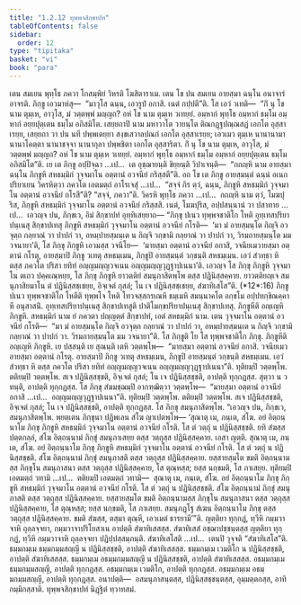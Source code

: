 ```yaml
---
title: "1.2.12 ทุพฺพจสิกฺขาปท"
tableOfContents: false
sidebar:
  order: 12
type: "tipitaka"
basket: "vi"
book: "para"
---
```



<DynamicBreadcrumb />

<Division number="424" book="para" e="ch" v="1" p="271">

<Paragraph number="1729" book="para">
เตน สมเยน พุทฺโธ ภควา โกสมฺพิยํ วิหรติ โฆสิตาราเม. เตน โข ปน สมเยน อายสฺมา ฉนฺโน อนาจารํ อาจรติ. ภิกฺขู เอวมาหํสุ—  “มาวุโส ฉนฺน, เอวรูปํ อกาสิ. เนตํ กปฺปตี”ติ. โส เอวํ วเทติ—  “กิํ นุ โข นาม ตุมฺเห, อาวุโส, มํ วตฺตพฺพํ มญฺญถ? อหํ โข นาม ตุมฺเห วเทยฺยํ. อมฺหากํ พุทฺโธ อมฺหากํ ธมฺโม อมฺหากํ อยฺยปุตฺเตน ธมฺโม อภิสมิโต. เสยฺยถาปิ นาม มหาวาโต วายนฺโต ติณกฏฺฐปณฺณสฏํ เอกโต อุสฺสาเรยฺย, เสยฺยถา วา ปน นที ปพฺพเตยฺยา สงฺขเสวาลปณกํ เอกโต อุสฺสาเรยฺย; เอวเมว ตุมฺเห นานานามา นานาโคตฺตา นานาชจฺจา นานากุลา ปพฺพชิตา เอกโต อุสฺสาริตา. กิํ นุ โข นาม ตุมฺเห, อาวุโส, มํ วตฺตพฺพํ มญฺญถ? อหํ โข นาม ตุมฺเห วเทยฺยํ. อมฺหากํ พุทฺโธ อมฺหากํ ธมฺโม อมฺหากํ อยฺยปุตฺเตน ธมฺโม อภิสมิโต”ติ. เย เต ภิกฺขู อปฺปิจฺฉา …เป…  เต อุชฺฌายนฺติ ขิยฺยนฺติ วิปาเจนฺติ—  “กถญฺหิ นาม อายสฺมา ฉนฺโน ภิกฺขูหิ สหธมฺมิกํ วุจฺจมาโน อตฺตานํ อวจนียํ กริสฺสตี”ติ.
</Paragraph>

<Paragraph number="1730" book="para">
อถ โข เต ภิกฺขู อายสฺมนฺตํ ฉนฺนํ อเนกปริยาเยน วิครหิตฺวา ภควโต เอตมตฺถํ อาโรเจสุํ …เป…  “สจฺจํ กิร ตฺวํ, ฉนฺน, ภิกฺขูหิ สหธมฺมิกํ วุจฺจมาโน อตฺตานํ อวจนียํ กโรสี”ติ? “สจฺจํ, ภควา”ติ. วิครหิ พุทฺโธ ภควา …เป…  กถญฺหิ นาม ตฺวํ, โมฆปุริส, ภิกฺขูหิ สหธมฺมิกํ วุจฺจมาโน อตฺตานํ อวจนียํ กริสฺสสิ. เนตํ, โมฆปุริส, อปฺปสนฺนานํ วา ปสาทาย …เป…  เอวญฺจ ปน, ภิกฺขเว, อิมํ สิกฺขาปทํ อุทฺทิเสยฺยาถ—
</Paragraph>

</Division>
<Division number="425" book="para" e="ch" v="1" p="271">

<Paragraph number="1731" book="para">
<Emphasis>“ภิกฺขุ ปเนว ทุพฺพจชาติโก โหติ อุทฺเทสปริยาปนฺเนสุ สิกฺขาปเทสุ ภิกฺขูหิ สหธมฺมิกํ วุจฺจมาโน อตฺตานํ อวจนียํ กโรติ—  ‘มา มํ อายสฺมนฺโต กิญฺจิ อวจุตฺถ กลฺยาณํ วา ปาปกํ วา, อหมฺปายสฺมนฺเต น กิญฺจิ วกฺขามิ กลฺยาณํ วา ปาปกํ วา, วิรมถายสฺมนฺโต มม วจนายา’ติ, โส ภิกฺขุ ภิกฺขูหิ เอวมสฺส วจนีโย—  ‘มายสฺมา อตฺตานํ อวจนียํ อกาสิ, วจนียเมวายสฺมา อตฺตานํ กโรตุ, อายสฺมาปิ ภิกฺขู วเทตุ สหธมฺเมน, ภิกฺขูปิ อายสฺมนฺตํ วกฺขนฺติ สหธมฺเมน. เอวํ สํวทฺธา หิ ตสฺส ภควโต ปริสา ยทิทํ อญฺญมญฺญวจเนน อญฺญมญฺญวุฏฺฐาปเนนา’ติ. เอวญฺจ โส ภิกฺขุ ภิกฺขูหิ วุจฺจมาโน ตเถว ปคฺคเณฺหยฺย, โส ภิกฺขุ ภิกฺขูหิ ยาวตติยํ สมนุภาสิตพฺโพ ตสฺส ปฏินิสฺสคฺคาย. ยาวตติยญฺเจ สมนุภาสิยมาโน ตํ ปฏินิสฺสชฺเชยฺย, อิจฺเจตํ กุสลํ; โน เจ ปฏินิสฺสชฺเชยฺย, สํฆาทิเสโส”</Emphasis>ติ. (*12*:<Emphasis>16</Emphasis>)
</Paragraph>

</Division>
<Division number="426" book="para" e="ch" v="1" p="272">

<Paragraph number="1732" book="para">
<Emphasis>ภิกฺขู ปเนว ทุพฺพจชาติโก โหตี</Emphasis>ติ ทุพฺพโจ โหติ โทวจสฺสกรเณหิ ธมฺเมหิ สมนฺนาคโต อกฺขโม อปฺปทกฺขิณคฺคาหี อนุสาสนิํ.
</Paragraph>

<Paragraph number="1733" book="para">
<Emphasis>อุทฺเทสปริยาปนฺเนสุ สิกฺขาปเทสู</Emphasis>ติ ปาติโมกฺขปริยาปนฺเนสุ สิกฺขาปเทสุ.
</Paragraph>

<Paragraph number="1734" book="para">
<Emphasis>ภิกฺขูหี</Emphasis>ติ อญฺเญหิ ภิกฺขูหิ.
</Paragraph>

<Paragraph number="1735" book="para">
<Emphasis>สหธมฺมิกํ</Emphasis> นาม ยํ ภควตา ปญฺญตฺตํ สิกฺขาปทํ, เอตํ สหธมฺมิกํ นาม.
</Paragraph>

<Paragraph number="1736" book="para">
เตน วุจฺจมาโน อตฺตานํ อวจนียํ กโรติ—  “มา มํ อายสฺมนฺโต กิญฺจิ อวจุตฺถ กลฺยาณํ วา ปาปกํ วา, อหมฺปายสฺมนฺเต น กิญฺจิ วกฺขามิ กลฺยาณํ วา ปาปกํ วา. วิรมถายสฺมนฺโต มม วจนายา”ติ.
</Paragraph>

<Paragraph number="1737" book="para">
<Emphasis>โส ภิกฺขู</Emphasis>ติ โย โส ทุพฺพจชาติโก ภิกฺขุ.
</Paragraph>

<Paragraph number="1738" book="para">
<Emphasis>ภิกฺขูหี</Emphasis>ติ อญฺเญหิ ภิกฺขูหิ. เย ปสฺสนฺติ เย สุณนฺติ เตหิ วตฺตพฺโพ—  “มายสฺมา อตฺตานํ อวจนียํ อกาสิ. วจนียเมว อายสฺมา อตฺตานํ กโรตุ. อายสฺมาปิ ภิกฺขู วเทตุ สหธมฺเมน, ภิกฺขูปิ อายสฺมนฺตํ วกฺขนฺติ สหธมฺเมน. เอวํ สํวทฺธา หิ ตสฺส ภควโต ปริสา ยทิทํ อญฺญมญฺญวจเนน อญฺญมญฺญวุฏฺฐาปเนนา”ติ. ทุติยมฺปิ วตฺตพฺโพ. ตติยมฺปิ วตฺตพฺโพ. สเจ ปฏินิสฺสชฺชติ, อิจฺเจตํ กุสลํ; โน เจ ปฏินิสฺสชฺชติ, อาปตฺติ ทุกฺกฏสฺส. สุตฺวา น วทนฺติ, อาปตฺติ ทุกฺกฏสฺส. โส ภิกฺขุ สํฆมชฺฌมฺปิ อากฑฺฒิตฺวา วตฺตพฺโพ—  “มายสฺมา อตฺตานํ อวจนียํ อกาสิ …เป…  อญฺญมญฺญวุฏฺฐาปเนนา”ติ. ทุติยมฺปิ วตฺตพฺโพ. ตติยมฺปิ วตฺตพฺโพ. สเจ ปฏินิสฺสชฺชติ, อิจฺเจตํ กุสลํ; โน เจ ปฏินิสฺสชฺชติ, อาปตฺติ ทุกฺกฏสฺส. โส ภิกฺขุ สมนุภาสิตพฺโพ. “เอวญฺจ ปน, ภิกฺขเว, สมนุภาสิตพฺโพ. พฺยตฺเตน ภิกฺขุนา ปฏิพเลน สํโฆ ญาเปตพฺโพ—
</Paragraph>

</Division>
<Division number="427" book="para" e="ch" v="1" p="273">

<Paragraph number="1739" book="para">
‘สุณาตุ เม, ภนฺเต, สํโฆ. อยํ อิตฺถนฺนาโม ภิกฺขุ ภิกฺขูหิ สหธมฺมิกํ วุจฺจมาโน อตฺตานํ อวจนียํ กโรติ. โส ตํ วตฺถุํ น ปฏินิสฺสชฺชติ. ยทิ สํฆสฺส ปตฺตกลฺลํ, สํโฆ อิตฺถนฺนามํ ภิกฺขุํ สมนุภาเสยฺย ตสฺส วตฺถุสฺส ปฏินิสฺสคฺคาย. เอสา ญตฺติ.
</Paragraph>

<Paragraph number="1740" book="para">
สุณาตุ เม, ภนฺเต, สํโฆ. อยํ อิตฺถนฺนาโม ภิกฺขุ ภิกฺขูหิ สหธมฺมิกํ วุจฺจมาโน อตฺตานํ อวจนียํ กโรติ. โส ตํ วตฺถุํ น ปฏินิสฺสชฺชติ. สํโฆ อิตฺถนฺนามํ ภิกฺขุํ สมนุภาสติ ตสฺส วตฺถุสฺส ปฏินิสฺสคฺคาย. ยสฺสายสฺมโต ขมติ อิตฺถนฺนามสฺส ภิกฺขุโน สมนุภาสนา ตสฺส วตฺถุสฺส ปฏินิสฺสคฺคาย, โส ตุณฺหสฺส; ยสฺส นกฺขมติ, โส ภาเสยฺย.
</Paragraph>

<Paragraph number="1741" book="para">
ทุติยมฺปิ เอตมตฺถํ วทามิ …เป…  ตติยมฺปิ เอตมตฺถํ วทามิ—  สุณาตุ เม, ภนฺเต, สํโฆ. อยํ อิตฺถนฺนาโม ภิกฺขุ ภิกฺขูหิ สหธมฺมิกํ วุจฺจมาโน อตฺตานํ อวจนียํ กโรติ. โส ตํ วตฺถุํ น ปฏินิสฺสชฺชติ. สํโฆ อิตฺถนฺนามํ ภิกฺขุํ สมนุภาสติ ตสฺส วตฺถุสฺส ปฏินิสฺสคฺคาย. ยสฺสายสฺมโต ขมติ อิตฺถนฺนามสฺส ภิกฺขุโน สมนุภาสนา ตสฺส วตฺถุสฺส ปฏินิสฺสคฺคาย, โส ตุณฺหสฺส; ยสฺส นกฺขมติ, โส ภาเสยฺย.
</Paragraph>

<Paragraph number="1742" book="para">
สมนุภฏฺโฐ สํเฆน อิตฺถนฺนาโม ภิกฺขุ ตสฺส วตฺถุสฺส ปฏินิสฺสคฺคาย. ขมติ สํฆสฺส, ตสฺมา ตุณฺหี, เอวเมตํ ธารยามี’”ติ.
</Paragraph>

</Division>
<Division number="428" book="para" e="ch" v="1" p="273">

<Paragraph number="1743" book="para">
ญตฺติยา ทุกฺกฏํ, ทฺวีหิ กมฺมวาจาหิ ถุลฺลจฺจยา, กมฺมวาจาปริโยสาเน อาปตฺติ สํฆาทิเสสสฺส. สํฆาทิเสสํ อชฺฌาปชฺชนฺตสฺส ญตฺติยา ทุกฺกฏํ, ทฺวีหิ กมฺมวาจาหิ ถุลฺลจฺจยา ปฏิปฺปสฺสมฺภนฺติ.
</Paragraph>

<Paragraph number="1744" book="para">
<Emphasis>สํฆาทิเสโส</Emphasis>ติ …เป…  เตนปิ วุจฺจติ “สํฆาทิเสโส”ติ.
</Paragraph>

</Division>
<Division number="429" book="para" e="ch" v="1" p="273">

<Paragraph number="1745" book="para">
ธมฺมกมฺเม ธมฺมกมฺมสญฺญี น ปฏินิสฺสชฺชติ, อาปตฺติ สํฆาทิเสสสฺส.
</Paragraph>

<Paragraph number="1746" book="para">
ธมฺมกมฺเม เวมติโก น ปฏินิสฺสชฺชติ, อาปตฺติ สํฆาทิเสสสฺส.
</Paragraph>

<Paragraph number="1747" book="para">
ธมฺมกมฺเม อธมฺมกมฺมสญฺญี น ปฏินิสฺสชฺชติ, อาปตฺติ สํฆาทิเสสสฺส.
</Paragraph>

<Paragraph number="1748" book="para">
อธมฺมกมฺเม ธมฺมกมฺมสญฺญี, อาปตฺติ ทุกฺกฏสฺส.
</Paragraph>

<Paragraph number="1749" book="para">
อธมฺมกมฺเม เวมติโก, อาปตฺติ ทุกฺกฏสฺส.
</Paragraph>

<Paragraph number="1750" book="para">
อธมฺมกมฺเม อธมฺมกมฺมสญฺญี, อาปตฺติ ทุกฺกฏสฺส.
</Paragraph>

</Division>
<Division number="430" book="para" e="ch" v="1" p="274">

<Paragraph number="1751" book="para">
อนาปตฺติ—  อสมนุภาสนฺตสฺส, ปฏินิสฺสชฺชนฺตสฺส, อุมฺมตฺตกสฺส, อาทิกมฺมิกสฺสาติ.

</Paragraph>
</Division>

<Paragraph number="1752" type="center" book="para">
ทุพฺพจสิกฺขาปทํ นิฏฺฐิตํ ทฺวาทสมํ.
</Paragraph>